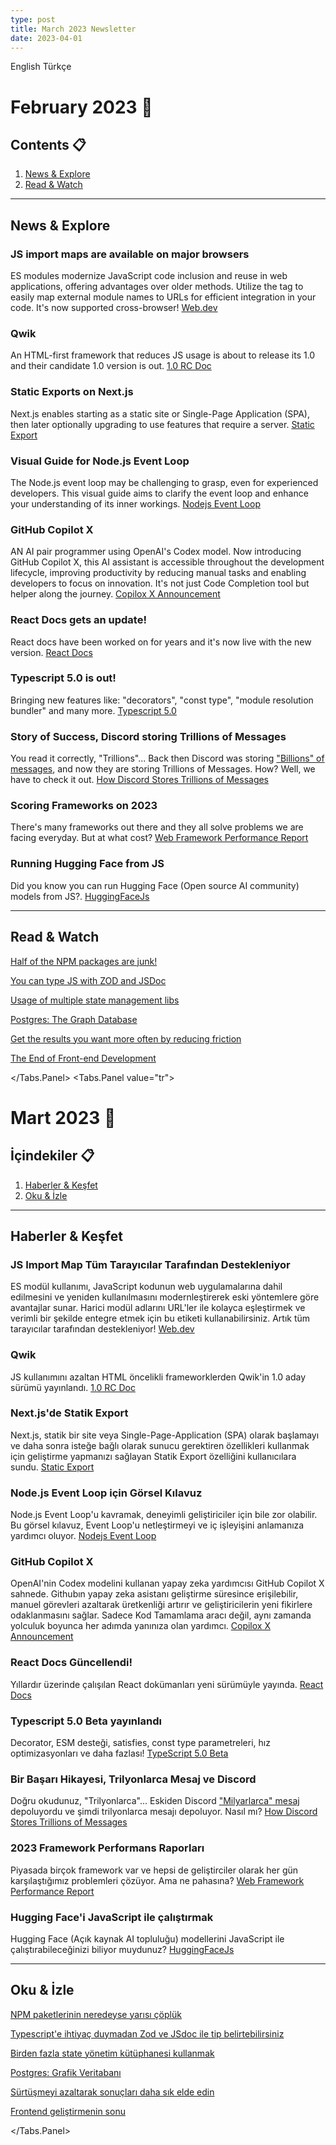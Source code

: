 ```yaml
---
type: post
title: March 2023 Newsletter
date: 2023-04-01
---
```



<Tabs defaultValue="en">
<Tabs.List>
  <Tabs.Tab value="en">English</Tabs.Tab>
  <Tabs.Tab value="tr">Türkçe</Tabs.Tab>
</Tabs.List>
<Tabs.Panel value="en">

# February 2023 📅

## Contents 📋

1. [News & Explore](#news-explore)
2. [Read & Watch](#read-watch)

---

## <a id="news-explore">News & Explore</a>

### JS import maps are available on major browsers

ES modules modernize JavaScript code inclusion and reuse in web applications, offering advantages over older methods. Utilize the tag to easily map external module names to URLs for efficient integration in your code. It's now supported cross-browser!
[Web.dev](https://web.dev/import-maps-in-all-modern-browsers/)

### Qwik

An HTML-first framework that reduces JS usage is about to release its 1.0 and their candidate 1.0 version is out.
[1.0 RC Doc](https://www.builder.io/blog/qwik-rc-milestone)

### Static Exports on Next.js

Next.js enables starting as a static site or Single-Page Application (SPA), then later optionally upgrading to use features that require a server.
[Static Export](https://beta.nextjs.org/docs/configuring/static-export)

### Visual Guide for Node.js Event Loop

The Node.js event loop may be challenging to grasp, even for experienced developers. This visual guide aims to clarify the event loop and enhance your understanding of its inner workings.
[Nodejs Event Loop](https://www.builder.io/blog/visual-guide-to-nodejs-event-loop)

### GitHub Copilot X

AN AI pair programmer using OpenAI's Codex model. Now introducing GitHub Copilot X, this AI assistant is accessible throughout the development lifecycle, improving productivity by reducing manual tasks and enabling developers to focus on innovation. It's not just Code Completion tool but helper along the journey.
[Copilox X Announcement](https://github.blog/2023-03-22-github-copilot-x-the-ai-powered-developer-experience)

### React Docs gets an update!

React docs have been worked on for years and it's now live with the new version.
[React Docs](https://react.dev)

### Typescript 5.0 is out!

Bringing new features like: "decorators", "const type", "module resolution bundler" and many more.
[Typescript 5.0](https://devblogs.microsoft.com/typescript/announcing-typescript-5-0/)

### Story of Success, Discord storing Trillions of Messages

You read it correctly, "Trillions"... Back then Discord was storing ["Billions" of messages](https://discord.com/blog/how-discord-stores-billions-of-messages), and now they are storing Trillions of Messages. How? Well, we have to check it out.
[How Discord Stores Trillions of Messages](https://discord.com/blog/how-discord-stores-trillions-of-messages)

### Scoring Frameworks on 2023

There's many frameworks out there and they all solve problems we are facing everyday. But at what cost?
[Web Framework Performance Report](https://astro.build/blog/2023-web-framework-performance-report/)

### Running Hugging Face from JS

Did you know you can run Hugging Face (Open source AI community) models from JS?.
[HuggingFaceJs](https://github.com/huggingface/huggingface.js)

---

## <a id="read-watch">Read & Watch</a>

[Half of the NPM packages are junk!](https://blog.sandworm.dev/one-in-two-new-npm-packages-is-seo-spam-right-now)

[You can type JS with ZOD and JSDoc](https://blog.jim-nielsen.com/2023/types-in-jsdoc-with-zod)

[Usage of multiple state management libs](https://www.youtube.com/watch?v=Cp64YbYBNDA)

[Postgres: The Graph Database](https://www.dylanpaulus.com/posts/postgres-is-a-graph-database)

[Get the results you want more often by reducing friction](https://www.jason.af/reduce-friction)

[The End of Front-end Development](https://www.joshwcomeau.com/blog/the-end-of-frontend-development/)

</Tabs.Panel>
<Tabs.Panel value="tr">

# Mart 2023 📅

## İçindekiler 📋

1. [Haberler & Keşfet](#haberler-keşfet)
2. [Oku & İzle](#oku-izle)

---

## <a id="#haberler-keşfet">Haberler & Keşfet</a>

### JS Import Map Tüm Tarayıcılar Tarafından Destekleniyor

ES modül kullanımı, JavaScript kodunun web uygulamalarına dahil edilmesini ve yeniden kullanılmasını modernleştirerek eski yöntemlere göre avantajlar sunar. Harici modül adlarını URL'ler ile kolayca eşleştirmek ve verimli bir şekilde entegre etmek için bu etiketi kullanabilirsiniz. Artık tüm tarayıcılar tarafından destekleniyor!
[Web.dev](https://web.dev/import-maps-in-all-modern-browsers/)

### Qwik

JS kullanımını azaltan HTML öncelikli frameworklerden Qwik'in 1.0 aday sürümü yayınlandı.
[1.0 RC Doc](https://www.builder.io/blog/qwik-rc-milestone)

### Next.js'de Statik Export

Next.js, statik bir site veya Single-Page-Application (SPA) olarak başlamayı ve daha sonra isteğe bağlı olarak sunucu gerektiren özellikleri kullanmak için geliştirme yapmanızı sağlayan Statik Export özelliğini kullanıcılara sundu.
[Static Export](https://beta.nextjs.org/docs/configuring/static-export)

### Node.js Event Loop için Görsel Kılavuz

Node.js Event Loop'u kavramak, deneyimli geliştiriciler için bile zor olabilir. Bu görsel kılavuz, Event Loop'u netleştirmeyi ve iç işleyişini anlamanıza yardımcı oluyor.
[Nodejs Event Loop](https://www.builder.io/blog/visual-guide-to-nodejs-event-loop)

### GitHub Copilot X

OpenAI'nin Codex modelini kullanan yapay zeka yardımcısı GitHub Copilot X sahnede. Githubın yapay zeka asistanı geliştirme süresince erişilebilir, manuel görevleri azaltarak üretkenliği artırır ve geliştiricilerin yeni fikirlere odaklanmasını sağlar. Sadece Kod Tamamlama aracı değil, aynı zamanda yolculuk boyunca her adımda yanınıza olan yardımcı.
[Copilox X Announcement](https://github.blog/2023-03-22-github-copilot-x-the-ai-powered-developer-experience)

### React Docs Güncellendi!

Yıllardır üzerinde çalışılan React dokümanları yeni sürümüyle yayında.
[React Docs](https://react.dev)

### Typescript 5.0 Beta yayınlandı

Decorator, ESM desteği, satisfies, const type parametreleri, hız optimizasyonları ve daha fazlası!
[TypeScript 5.0 Beta](https://devblogs.microsoft.com/typescript/announcing-typescript-5-0-beta)

### Bir Başarı Hikayesi, Trilyonlarca Mesaj ve Discord

Doğru okudunuz, "Trilyonlarca"... Eskiden Discord ["Milyarlarca" mesaj](https://discord.com/blog/how-discord-stores-billions-of-messages) depoluyordu ve şimdi trilyonlarca mesajı depoluyor. Nasıl mı?
[How Discord Stores Trillions of Messages](https://discord.com/blog/how-discord-stores-trillions-of-messages)

### 2023 Framework Performans Raporları

Piyasada birçok framework var ve hepsi de geliştirciler olarak her gün karşılaştığımız problemleri çözüyor. Ama ne pahasına?
[Web Framework Performance Report](https://astro.build/blog/2023-web-framework-performance-report/)

### Hugging Face'i JavaScript ile çalıştırmak

Hugging Face (Açık kaynak AI topluluğu) modellerini JavaScript ile çalıştırabileceğinizi biliyor muydunuz?
[HuggingFaceJs](https://github.com/huggingface/huggingface.js)

---

## <a id="oku-izle">Oku & İzle</a>

[NPM paketlerinin neredeyse yarısı çöplük](https://blog.sandworm.dev/one-in-two-new-npm-packages-is-seo-spam-right-now)

[Typescript'e ihtiyaç duymadan Zod ve JSdoc ile tip belirtebilirsiniz](https://blog.jim-nielsen.com/2023/types-in-jsdoc-with-zod)

[Birden fazla state yönetim kütüphanesi kullanmak](https://www.youtube.com/watch?v=Cp64YbYBNDA)

[Postgres: Grafik Veritabanı](https://www.dylanpaulus.com/posts/postgres-is-a-graph-database)

[Sürtüşmeyi azaltarak sonuçları daha sık elde edin](https://www.jason.af/reduce-friction)

[Frontend geliştirmenin sonu](https://www.joshwcomeau.com/blog/the-end-of-frontend-development/)

</Tabs.Panel>
</Tabs>
